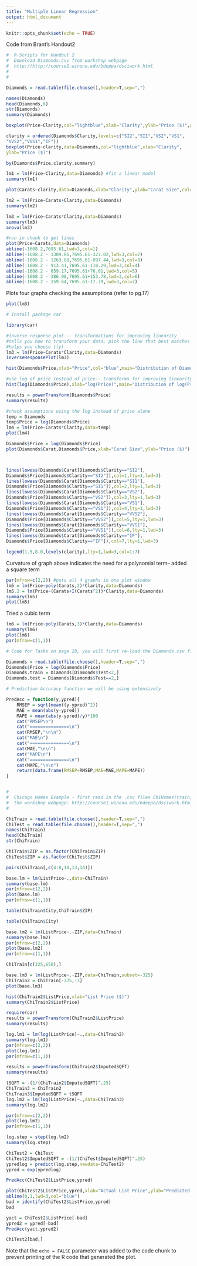 ```yaml
---
title: "Multiple Linear Regression"
output: html_document
---
```


```r
knitr::opts_chunk$set(echo = TRUE)
```


Code from Brant's Handout2
```r
#  R-Scripts for Handout 2
#  Download Diamonds.csv from workshop webpage
#  http://http://course1.winona.edu/bdeppa/dsciwork.html
#
#

Diamonds = read.table(file.choose(),header=T,sep=",")

names(Diamonds)
head(Diamonds,6)
str(Diamonds)
summary(Diamonds)

boxplot(Price~Clarity,col="lightblue",xlab="Clarity",ylab="Price ($)",data=Diamonds)
```

```r
clarity = ordered(Diamonds$Clarity,levels=c("SI2","SI1","VS2","VS1",
"VVS2","VVS1","IF"))  
boxplot(Price~clarity,data=Diamonds,col="lightblue",xlab="Clarity",
ylab="Price ($)")
```

```r
by(Diamonds$Price,clarity,summary)
```

```r

lm1 = lm(Price~Clarity,data=Diamonds) #fit a linear model
summary(lm1)
```

```r
plot(Carats~clarity,data=Diamonds,xlab="Clarity",ylab="Carat Size",col="yellow")
```

```r

lm2 = lm(Price~Carats+Clarity,data=Diamonds)
summary(lm2)
```

```r
lm3 = lm(Price~Carats*Clarity,data=Diamonds)
summary(lm3)
anova(lm3)
```

```r
#run in chunk to get lines
plot(Price~Carats,data=Diamonds)
abline(-1608.2,7695.61,lwd=3,col=1)
abline(-1608.2 - 1309.86,7695.61-327.02,lwd=3,col=2)
abline(-1608.2 - 1263.88,7695.61-897.44,lwd=3,col=3)
abline(-1608.2 - 913.41,7695.61-110.29,lwd=3,col=4)
abline(-1608.2 - 659.17,7695.61+76.61,lwd=3,col=5)
abline(-1608.2 - 386.98,7695.61+153.78,lwd=3,col=6)
abline(-1608.2 - 159.64,7695.61-17.79,lwd=3,col=7)
```

Plots four graphs checking the assumptions (refer to pg.17)
```r
plot(lm3)
```

```r

# Install package car

library(car)

#inverse response plot -- transformations for improving linearity
#tells you how to transform your data, pick the line that best matches the graph pattern
#helps you choose t(y)
lm3 = lm(Price~Carats*Clarity,data=Diamonds)
inverseResponsePlot(lm3)
```

```r
hist(Diamonds$Price,xlab="Price",col="blue",main="Distribution of Diamond Prices")
```

```r
#use log of price instead of price-- transforms for improving linearity
hist(log(Diamonds$Price),xlab="log(Price)",main="Distribution of log(Price)",col="green")
```

```r
results = powerTransform(Diamonds$Price)
summary(results)

#check assumptions using the log instead of price alone
temp = Diamonds
temp$Price = log(Diamonds$Price)
lm4 = lm(Price~Carats*Clarity,data=temp)
plot(lm4)
```

```r

Diamonds$Price = log(Diamonds$Price)
plot(Diamonds$Carat,Diamonds$Price,xlab="Carat Size",ylab="Price ($)")



lines(lowess(Diamonds$Carat[Diamonds$Clarity=="SI2"],
Diamonds$Price[Diamonds$Clarity=="SI2"]),col=1,lty=1,lwd=3)
lines(lowess(Diamonds$Carat[Diamonds$Clarity=="SI1"],
Diamonds$Price[Diamonds$Clarity=="SI1"]),col=2,lty=1,lwd=3)
lines(lowess(Diamonds$Carat[Diamonds$Clarity=="VS2"],
Diamonds$Price[Diamonds$Clarity=="VS2"]),col=3,lty=1,lwd=3)
lines(lowess(Diamonds$Carat[Diamonds$Clarity=="VS1"],
Diamonds$Price[Diamonds$Clarity=="VS1"]),col=4,lty=1,lwd=3)
lines(lowess(Diamonds$Carat[Diamonds$Clarity=="VVS2"],
Diamonds$Price[Diamonds$Clarity=="VVS2"]),col=5,lty=1,lwd=3)
lines(lowess(Diamonds$Carat[Diamonds$Clarity=="VVS1"],
Diamonds$Price[Diamonds$Clarity=="VVS1"]),col=6,lty=1,lwd=3)
lines(lowess(Diamonds$Carat[Diamonds$Clarity=="IF"],
Diamonds$Price[Diamonds$Clarity=="IF"]),col=7,lty=1,lwd=3)

legend(1.5,8.0,levels(clarity),lty=1,lwd=3,col=1:7)
```
Curvature of graph above indicates the need for a polynomial term-- added a square term
```r
par(mfrow=c(2,2)) #puts all 4 graphs in one plot window
lm5 = lm(Price~poly(Carats,2)*Clarity,data=Diamonds)
lm5.2 = lm(Price~(Carats+I(Carats^2))*Clarity,data=Diamonds)
summary(lm5)
plot(lm5)
```

Tried a cubic term
```r
lm6 = lm(Price~poly(Carats,3)*Clarity,data=Diamonds)
summary(lm6)
plot(lm6)
par(mfrow=c(1,1))
```

```r

# Code for Tasks on page 28, you will first re-load the Diamonds.csv file

Diamonds = read.table(file.choose(),header=T,sep=",")
Diamonds$Price = log(Diamonds$Price)
Diamonds.train = Diamonds[Diamonds$Test<2,]
Diamonds.test = Diamonds[Diamonds$Test==2,]

# Prediction Accuracy function we will be using extensively

PredAcc = function(y,ypred){
  	RMSEP = sqrt(mean((y-ypred)^2))
  	MAE = mean(abs(y-ypred))
  	MAPE = mean(abs(y-ypred)/y)*100
  	cat("RMSEP\n")
  	cat("===============\n")
  	cat(RMSEP,"\n\n")
  	cat("MAE\n")
 	cat("===============\n")
  	cat(MAE,"\n\n")
  	cat("MAPE\n")
  	cat("===============\n")
  	cat(MAPE,"\n\n")
  	return(data.frame(RMSEP=RMSEP,MAE=MAE,MAPE=MAPE))
}


#
#  Chicago Homes Example - first read in the .csv files ChiHomes(train).csv and ChiHomes(test).csv from
#  the workshop webpage: http://course1.winona.edu/bdeppa/dsciwork.html
#

ChiTrain = read.table(file.choose(),header=T,sep=",")
ChiTest = read.table(file.choose(),header=T,sep=",")
names(ChiTrain)
head(ChiTrain)
str(ChiTrain)

ChiTrain$ZIP = as.factor(ChiTrain$ZIP)
ChiTest$ZIP = as.factor(ChiTest$ZIP)

pairs(ChiTrain[,c(4:8,10,13,14)])

base.lm = lm(ListPrice~.,data=ChiTrain)
summary(base.lm)
par(mfrow=c(2,2))
plot(base.lm)
par(mfrow=c(1,1))

table(ChiTrain$City,ChiTrain$ZIP)

table(ChiTrain$City)

base.lm2 = lm(ListPrice~.-ZIP,data=ChiTrain)
summary(base.lm2)
par(mfrow=c(2,2))
plot(base.lm2)
par(mfrow=c(1,1))

ChiTrain[c(325,650),]

base.lm3 = lm(ListPrice~.-ZIP,data=ChiTrain,subset=-325)
ChiTrain2 = ChiTrain[-325,-3]
plot(base.lm3)

hist(ChiTrain2$ListPrice,xlab="List Price ($)")
summary(ChiTrain2$ListPrice)

require(car)
results = powerTransform(ChiTrain2$ListPrice)
summary(results)

log.lm1 = lm(log(ListPrice)~.,data=ChiTrain2)
summary(log.lm1)
par(mfrow=c(2,2))
plot(log.lm1)
par(mfrow=c(1,1))

results = powerTransform(ChiTrain2$ImputedSQFT)
summary(results)

tSQFT = -(1/(ChiTrain2$ImputedSQFT)^.25)
ChiTrain3 = ChiTrain2
ChiTrain3$ImputedSQFT = tSQFT
log.lm2 = lm(log(ListPrice)~.,data=ChiTrain3)
summary(log.lm2)

par(mfrow=c(2,2))
plot(log.lm2)
par(mfrow=c(1,1))

log.step = step(log.lm2)
summary(log.step)

ChiTest2 = ChiTest
ChiTest2$ImputedSQFT = -(1/(ChiTest$ImputedSQFT)^.25)
ypredlog = predict(log.step,newdata=ChiTest2)
ypred = exp(ypredlog)

PredAcc(ChiTest2$ListPrice,ypred)

plot(ChiTest2$ListPrice,ypred,xlab="Actual List Price",ylab="Predicted List Price")
abline(0,1,lwd=3,col="blue")
bad = identify(ChiTest2$ListPrice,ypred)
bad

yact = ChiTest2$ListPrice[-bad]
ypred2 = ypred[-bad]
PredAcc(yact,ypred2)

ChiTest2[bad,]


```

Note that the `echo = FALSE` parameter was added to the code chunk to prevent printing of the R code that generated the plot.
